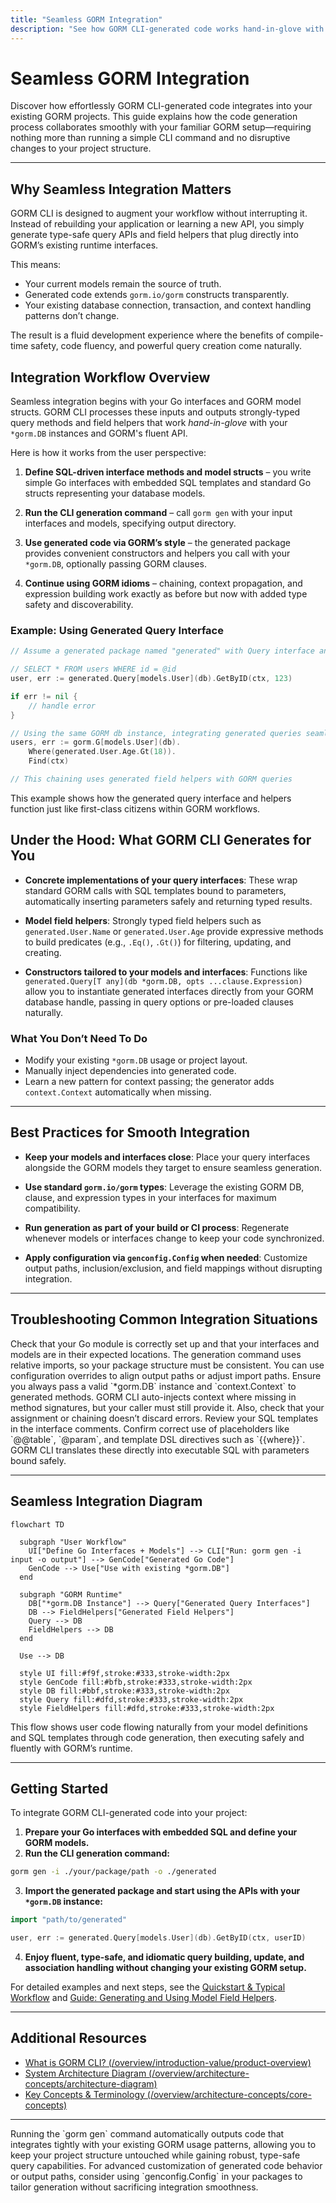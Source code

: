 ```yaml
---
title: "Seamless GORM Integration"
description: "See how GORM CLI-generated code works hand-in-glove with your existing GORM setup. Understand how integration is as simple as running a CLI command, with zero friction or major changes to your project structure."
---
```


# Seamless GORM Integration

Discover how effortlessly GORM CLI-generated code integrates into your existing GORM projects. This guide explains how the code generation process collaborates smoothly with your familiar GORM setup—requiring nothing more than running a simple CLI command and no disruptive changes to your project structure.

---

## Why Seamless Integration Matters

GORM CLI is designed to augment your workflow without interrupting it. Instead of rebuilding your application or learning a new API, you simply generate type-safe query APIs and field helpers that plug directly into GORM’s existing runtime interfaces.

This means:

- Your current models remain the source of truth.
- Generated code extends `gorm.io/gorm` constructs transparently.
- Your existing database connection, transaction, and context handling patterns don’t change.

The result is a fluid development experience where the benefits of compile-time safety, code fluency, and powerful query creation come naturally.

## Integration Workflow Overview

Seamless integration begins with your Go interfaces and GORM model structs. GORM CLI processes these inputs and outputs strongly-typed query methods and field helpers that work _hand-in-glove_ with your `*gorm.DB` instances and GORM's fluent API.

Here is how it works from the user perspective:

1. **Define SQL-driven interface methods and model structs** – you write simple Go interfaces with embedded SQL templates and standard Go structs representing your database models.

2. **Run the CLI generation command** – call `gorm gen` with your input interfaces and models, specifying output directory.

3. **Use generated code via GORM’s style** – the generated package provides convenient constructors and helpers you call with your `*gorm.DB`, optionally passing GORM clauses.

4. **Continue using GORM idioms** – chaining, context propagation, and expression building work exactly as before but now with added type safety and discoverability.


### Example: Using Generated Query Interface

```go
// Assume a generated package named "generated" with Query interface and User model.

// SELECT * FROM users WHERE id = @id
user, err := generated.Query[models.User](db).GetByID(ctx, 123)

if err != nil {
    // handle error
}

// Using the same GORM db instance, integrating generated queries seamlessly
users, err := gorm.G[models.User](db).
    Where(generated.User.Age.Gt(18)).
    Find(ctx)

// This chaining uses generated field helpers with GORM queries
```

This example shows how the generated query interface and helpers function just like first-class citizens within GORM workflows.


## Under the Hood: What GORM CLI Generates for You

- **Concrete implementations of your query interfaces**: These wrap standard GORM calls with SQL templates bound to parameters, automatically inserting parameters safely and returning typed results.

- **Model field helpers**: Strongly typed field helpers such as `generated.User.Name` or `generated.User.Age` provide expressive methods to build predicates (e.g., `.Eq()`, `.Gt()`) for filtering, updating, and creating.

- **Constructors tailored to your models and interfaces**: Functions like `generated.Query[T any](db *gorm.DB, opts ...clause.Expression)` allow you to instantiate generated interfaces directly from your GORM database handle, passing in query options or pre-loaded clauses naturally.


### What You Don’t Need To Do

- Modify your existing `*gorm.DB` usage or project layout.
- Manually inject dependencies into generated code.
- Learn a new pattern for context passing; the generator adds `context.Context` automatically when missing.

---

## Best Practices for Smooth Integration

- **Keep your models and interfaces close**: Place your query interfaces alongside the GORM models they target to ensure seamless generation.

- **Use standard `gorm.io/gorm` types**: Leverage the existing GORM DB, clause, and expression types in your interfaces for maximum compatibility.

- **Run generation as part of your build or CI process**: Regenerate whenever models or interfaces change to keep your code synchronized.

- **Apply configuration via `genconfig.Config` when needed**: Customize output paths, inclusion/exclusion, and field mappings without disrupting integration.

---

## Troubleshooting Common Integration Situations

<AccordionGroup title="Troubleshooting Seamless GORM Integration">
<Accordion title="The generated code does not compile due to missing imports">
Check that your Go module is correctly set up and that your interfaces and models are in their expected locations. The generation command uses relative imports, so your package structure must be consistent. You can use configuration overrides to align output paths or adjust import paths.
</Accordion>
<Accordion title="I get runtime errors related to missing database connection or context">
Ensure you always pass a valid `*gorm.DB` instance and `context.Context` to generated methods. GORM CLI auto-injects context where missing in method signatures, but your caller must still provide it. Also, check that your assignment or chaining doesn’t discard errors.
</Accordion>
<Accordion title="Generated query method returns unexpected SQL or parameter binding issues">
Review your SQL templates in the interface comments. Confirm correct use of placeholders like `@@table`, `@param`, and template DSL directives such as `{{where}}`. GORM CLI translates these directly into executable SQL with parameters bound safely.
</Accordion>
</AccordionGroup>

---

## Seamless Integration Diagram

```mermaid
flowchart TD

  subgraph "User Workflow"
    UI["Define Go Interfaces + Models"] --> CLI["Run: gorm gen -i input -o output"] --> GenCode["Generated Go Code"]
    GenCode --> Use["Use with existing *gorm.DB"]
  end

  subgraph "GORM Runtime"
    DB["*gorm.DB Instance"] --> Query["Generated Query Interfaces"]
    DB --> FieldHelpers["Generated Field Helpers"]
    Query --> DB
    FieldHelpers --> DB
  end

  Use --> DB

  style UI fill:#f9f,stroke:#333,stroke-width:2px
  style GenCode fill:#bfb,stroke:#333,stroke-width:2px
  style DB fill:#bbf,stroke:#333,stroke-width:2px
  style Query fill:#dfd,stroke:#333,stroke-width:2px
  style FieldHelpers fill:#dfd,stroke:#333,stroke-width:2px
```

This flow shows user code flowing naturally from your model definitions and SQL templates through code generation, then executing safely and fluently with GORM’s runtime.

---

## Getting Started

To integrate GORM CLI-generated code into your project:

1. **Prepare your Go interfaces with embedded SQL and define your GORM models.**
2. **Run the CLI generation command:**

```bash
gorm gen -i ./your/package/path -o ./generated
```

3. **Import the generated package and start using the APIs with your `*gorm.DB` instance:**

```go
import "path/to/generated"

user, err := generated.Query[models.User](db).GetByID(ctx, userID)
```

4. **Enjoy fluent, type-safe, and idiomatic query building, update, and association handling without changing your existing GORM setup.**

For detailed examples and next steps, see the [Quickstart & Typical Workflow](/overview/features-workflows/quickstart-workflow) and [Guide: Generating and Using Model Field Helpers](/guides/core-workflows/guide-field-helpers).

---

## Additional Resources

- [What is GORM CLI? (/overview/introduction-value/product-overview)](/overview/introduction-value/product-overview)
- [System Architecture Diagram (/overview/architecture-concepts/architecture-diagram)](/overview/architecture-concepts/architecture-diagram)
- [Key Concepts & Terminology (/overview/architecture-concepts/core-concepts)](/overview/architecture-concepts/core-concepts)

---

<Tip>
Running the `gorm gen` command automatically outputs code that integrates tightly with your existing GORM usage patterns, allowing you to keep your project structure untouched while gaining robust, type-safe query capabilities.
</Tip>

<Note>
For advanced customization of generated code behavior or output paths, consider using `genconfig.Config` in your packages to tailor generation without sacrificing integration smoothness.
</Note>
